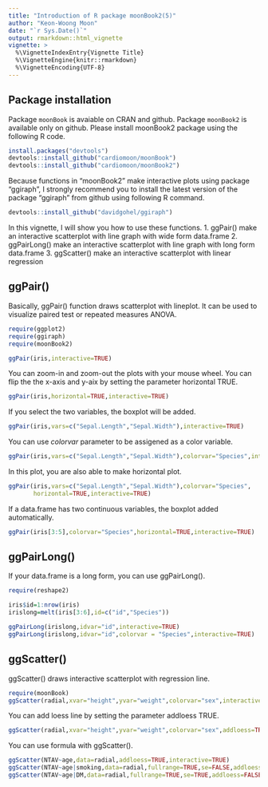```yaml
---
title: "Introduction of R package moonBook2(5)"
author: "Keon-Woong Moon"
date: "`r Sys.Date()`"
output: rmarkdown::html_vignette
vignette: >
  %\VignetteIndexEntry{Vignette Title}
  %\VignetteEngine{knitr::rmarkdown}
  %\VignetteEncoding{UTF-8}
---
```


## Package installation

Package `moonBook` is avaiable on CRAN and github. Package `moonBook2` is available only on github. Please install moonBook2 package using the following R code.

```r
install.packages("devtools")
devtools::install_github("cardiomoon/moonBook")
devtools::install_github("cardiomoon/moonBook2")
```

Because functions in "moonBook2" make interactive plots using package "ggiraph", I strongly recommend you to install the latest version of the package "ggiraph" from github using following R command. 
```r
devtools::install_github("davidgohel/ggiraph")
```

In this vignette, I will show you how to use these functions.
1. ggPair() make an interactive scatterplot with line graph with wide form data.frame
2. ggPairLong() make an interactive scatterplot with line graph with long form data.frame
3. ggScatter() make an interactive scatterplot with linear regression

## ggPair()

Basically, ggPair() function draws scatterplot with lineplot. It can be used to visualize paired test or repeated measures ANOVA.    

```r
require(ggplot2)
require(ggiraph)
require(moonBook2)

ggPair(iris,interactive=TRUE)
```

You can zoom-in and zoom-out the plots with your mouse wheel. You can flip the the x-axis and y-aix by setting the parameter horizontal TRUE. 

```r
ggPair(iris,horizontal=TRUE,interactive=TRUE)
```

If you select the two variables, the boxplot will be added.

```r
ggPair(iris,vars=c("Sepal.Length","Sepal.Width"),interactive=TRUE)
```

You can use *colorvar* parameter to be assigened as a color variable.  
```r
ggPair(iris,vars=c("Sepal.Length","Sepal.Width"),colorvar="Species",interactive=TRUE)
```

In this plot, you are also able to make horizontal plot. 

```r
ggPair(iris,vars=c("Sepal.Length","Sepal.Width"),colorvar="Species",
       horizontal=TRUE,interactive=TRUE)
```

If a data.frame has two continuous variables, the boxplot added automatically.

```r
ggPair(iris[3:5],colorvar="Species",horizontal=TRUE,interactive=TRUE)
```

## ggPairLong()

If your data.frame is a long form, you can use ggPairLong().

```r
require(reshape2)

iris$id=1:nrow(iris)
irislong=melt(iris[3:6],id=c("id","Species"))

ggPairLong(irislong,idvar="id",interactive=TRUE)
ggPairLong(irislong,idvar="id",colorvar = "Species",interactive=TRUE)
```

## ggScatter()

ggScatter() draws interactive scatterplot with regression line.

```r
require(moonBook)
ggScatter(radial,xvar="height",yvar="weight",colorvar="sex",interactive=TRUE)
```

You can add loess line by setting the parameter addloess TRUE.
```r
ggScatter(radial,xvar="height",yvar="weight",colorvar="sex",addloess=TRUE,interactive=TRUE)
```

You can use formula with ggScatter().

```r
ggScatter(NTAV~age,data=radial,addloess=TRUE,interactive=TRUE)
ggScatter(NTAV~age|smoking,data=radial,fullrange=TRUE,se=FALSE,addloess=FALSE,interactive=TRUE)
ggScatter(NTAV~age|DM,data=radial,fullrange=TRUE,se=TRUE,addloess=FALSE,interactive=TRUE)
```


